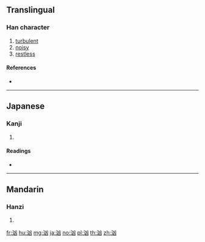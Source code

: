 {{also|洶}}
==Translingual==

===Han character===
{{Han char|rn=85|rad=水|as=04|sn=7|four=|canj=EUK|ids=⿰氵凶}}

# [[turbulent]]
# [[noisy]]
# [[restless]]

====References====
* {{Han ref|kx=0609.010|dkj=17172|dj=1001.150|hdz=31568.060|uh=6C79|ud=27769}}

----

==Japanese==

===Kanji===
{{ja-kanji|grade=|rs=水04}}

# {{defn|lang=ja|sort=水04}}

====Readings====
* {{ja-readings|on=[[きょう]] (kyō)|kun=[[わく]] (waku)}}

----

==Mandarin==

===Hanzi===
{{cmn-hanzi|tra=洶|pin=[[xiōng]] ([[xiong1]])|wg=hsiung<sup>1</sup>}}

# {{defn|lang=cmn|sort=水04}}

[[fr:汹]]
[[hu:汹]]
[[mg:汹]]
[[ja:汹]]
[[no:汹]]
[[pl:汹]]
[[th:汹]]
[[zh:汹]]